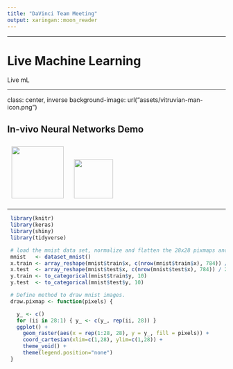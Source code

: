 ```yaml
---
title: "DaVinci Team Meeting"
output: xaringan::moon_reader
---
```


<style>
  .inverse {
    background-color: #272822;
    color: #d6d6d6;
    text-shadow: 0 0 20px #333;
}
</style>

---

# Live Machine Learning

 Live mL

---

class: center, inverse
background-image: url("assets/vitruvian-man-icon.png")

## In-vivo Neural Networks Demo 

<div align="center">
  <img src="https://upload.wikimedia.org/wikipedia/commons/2/2d/Vitruvian-Icon-Gray.png" style="height:120px;padding:10px"/>
  <img src="https://www.js-soft.com/assets/template_img/js-soft.png" style="height:90px;padding:10px"/>
</div>

---

```r

 library(knitr)
 library(keras)
 library(shiny)
 library(tidyverse)

 # load the mnist data set, normalize and flatten the 28x28 pixmaps and one-hot-encode the labels
 mnist   <- dataset_mnist()
 x.train <- array_reshape(mnist$train$x, c(nrow(mnist$train$x), 784)) / 255
 x.test  <- array_reshape(mnist$test$x, c(nrow(mnist$test$x), 784)) / 255
 y.train <- to_categorical(mnist$train$y, 10)
 y.test  <- to_categorical(mnist$test$y, 10)

 # Define method to draw mnist images.
 draw.pixmap <- function(pixels) {

   y_ <- c()
   for (ii in 28:1) { y_ <- c(y_, rep(ii, 28)) }
   ggplot() +
     geom_raster(aes(x = rep(1:28, 28), y = y_, fill = pixels)) +
     coord_cartesian(xlim=c(1,28), ylim=c(1,28)) +
     theme_void() +
     theme(legend.position="none")
 }
```
